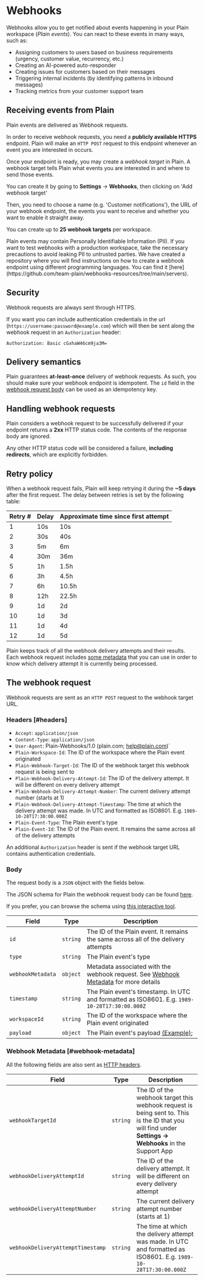 
# Webhooks

Webhooks allow you to get notified about events happening in your Plain workspace (_Plain events_). You can react to these events in many ways, such as:

- Assigning customers to users based on business requirements (urgency, customer value, recurrency, etc.)
- Creating an AI-powered auto-responder
- Creating issues for customers based on their messages
- Triggering internal incidents (by identifying patterns in inbound messages)
- Tracking metrics from your customer support team

## Receiving events from Plain

Plain events are delivered as Webhook requests.

In order to receive webhook requests, you need a **publicly available HTTPS** endpoint. Plain will make
an `HTTP POST` request to this endpoint whenever an event you are interested in occurs.

Once your endpoint is ready, you may create a _webhook target_ in Plain. A webhook target tells Plain what events you
are interested in and where to send those events.

You can create it by going to **Settings** → **Webhooks**, then clicking on 'Add webhook target'

Then, you need to choose a name (e.g. 'Customer notifications'), the URL of your webhook endpoint, the events you want
to receive and whether you want to enable it straight away.

You can create up to **25 webhook targets** per workspace.

<Callout type="warning" emoji="⚠️">
  Plain events may contain Personally Identifiable Information (PII). If you want to test webhooks
  with a production workspace, take the necessary precautions to avoid leaking PII to untrusted
  parties.
</Callout>

<Callout type="info" emoji="🤓">
  We have created a repository where you will find instructions on how to create a webhook endpoint
  using different programming languages. You can find it
  [here](https://github.com/team-plain/webhooks-resources/tree/main/servers).
</Callout>

## Security

Webhook requests are always sent through HTTPS.

If you want you can include authentication credentials in the url (`https://username:password@example.com`) which will then be sent along the webhook request in an `Authorization` header:

```text
Authorization: Basic cGxhaW46cm9ja3M=
```

## Delivery semantics

Plain guarantees **at-least-once** delivery of webhook requests. As such, you should make sure your webhook endpoint is idempotent. The `id` field in the [webhook request body](#body) can be used as an idempotency key.

## Handling webhook requests

Plain considers a webhook request to be successfully delivered if your endpoint returns a **2xx** HTTP status code. The contents of the response body are ignored.

Any other HTTP status code will be considered a failure, **including redirects**, which are explicitly forbidden.

## Retry policy

When a webhook request fails, Plain will keep retrying it during the **~5 days** after the first request. The delay between
retries is set by the following table:

| Retry # | Delay | Approximate time since first attempt |
| ------- | ----- | ------------------------------------ |
| 1       | 10s   | 10s                                  |
| 2       | 30s   | 40s                                  |
| 3       | 5m    | 6m                                   |
| 4       | 30m   | 36m                                  |
| 5       | 1h    | 1.5h                                 |
| 6       | 3h    | 4.5h                                 |
| 7       | 6h    | 10.5h                                |
| 8       | 12h   | 22.5h                                |
| 9       | 1d    | 2d                                   |
| 10      | 1d    | 3d                                   |
| 11      | 1d    | 4d                                   |
| 12      | 1d    | 5d                                   |

Plain keeps track of all the webhook delivery attempts and their results. Each webhook request
includes [some metadata](#webhook-metadata) that you can use in order to know which delivery attempt it is currently
being processed.

## The webhook request

Webhook requests are sent as an `HTTP POST` request to the webhook target URL.

### Headers [#headers]

- `Accept`: `application/json`
- `Content-Type`: `application/json`
- `User-Agent`: Plain-Webhooks/1.0 (plain.com; help@plain.com)`
- `Plain-Workspace-Id`: The ID of the workspace where the Plain event originated
- `Plain-Webhook-Target-Id`: The ID of the webhook target this webhook request is being sent to
- `Plain-Webhook-Delivery-Attempt-Id`: The ID of the delivery attempt. It will be different on every delivery attempt
- `Plain-Webhook-Delivery-Attempt-Number`: The current delivery attempt number (starts at 1)
- `Plain-Webhook-Delivery-Attempt-Timestamp`: The time at which the delivery attempt was made. In UTC and formatted as
  ISO8601. E.g. `1989-10-28T17:30:00.000Z`
- `Plain-Event-Type`: The Plain event's type
- `Plain-Event-Id`: The ID of the Plain event. It remains the same across all of the delivery attempts

An additional `Authorization` header is sent if the webhook target URL contains authentication credentials.

### Body

The request body is a `JSON` object with the fields below.

The JSON schema for Plain the webhook request body can be found [here](https://core-api.uk.plain.com/webhooks/schema.json).

If you prefer, you can browse the schema using [this interactive tool](https://json-schema.app/view/%23?url=https%3A%2F%2Fcore-api.uk.plain.com%2Fwebhooks%2Fschema.json).

| Field             | Type     | Description                                                                                              |
| ----------------- | -------- | -------------------------------------------------------------------------------------------------------- |
| `id`              | `string` | The ID of the Plain event. It remains the same across all of the delivery attempts                       |
| `type`            | `string` | The Plain event's type                                                                                   |
| `webhookMetadata` | `object` | Metadata associated with the webhook request. See [Webhook Metadata](#webhook-metadata) for more details |
| `timestamp`       | `string` | The Plain event's timestamp. In UTC and formatted as ISO8601. E.g. `1989-10-28T17:30:00.000Z`            |
| `workspaceId`     | `string` | The ID of the workspace where the Plain event originated                                                 |
| `payload`         | `object` | The Plain event's payload [(Example)](/webhooks/events/customer-status-transitioned);                    |

### Webhook Metadata [#webhook-metadata]

All the following fields are also sent as [HTTP headers](#headers).

| Field                             | Type     | Description                                                                                                                                             |
| --------------------------------- | -------- | ------------------------------------------------------------------------------------------------------------------------------------------------------- |
| `webhookTargetId`                 | `string` | The ID of the webhook target this webhook request is being sent to. This is the ID that you will find under **Settings -> Webhooks** in the Support App |
| `webhookDeliveryAttemptId`        | `string` | The ID of the delivery attempt. It will be different on every delivery attempt                                                                          |
| `webhookDeliveryAttemptNumber`    | `string` | The current delivery attempt number (starts at 1)                                                                                                       |
| `webhookDeliveryAttemptTimestamp` | `string` | The time at which the delivery attempt was made. In UTC and formatted as ISO8601. E.g. `1989-10-28T17:30:00.000Z`                                       |
